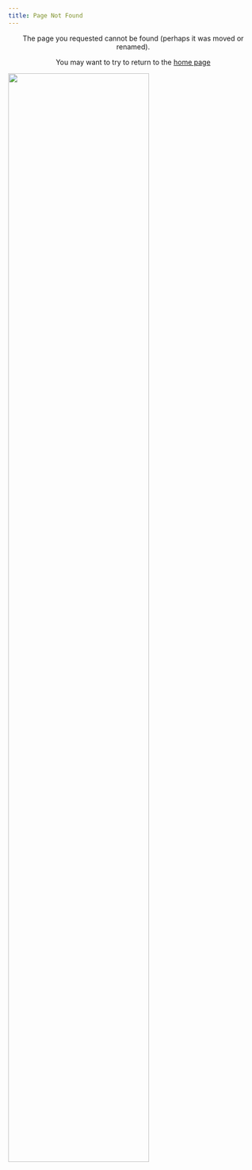 ```yaml
---
title: Page Not Found
---
```



<div style="text-align: center"> 

The page you requested cannot be found (perhaps it was moved or renamed).

You may want to try to return to the [home page](https://zeemarquez.github.io/) 

</div>

![](404_gif.gif){width=75% fig-align="center"}